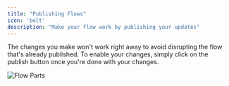 ```yaml
---
title: "Publishing Flows"
icon: 'bolt'
description: "Make your flow work by publishing your updates"
---
```


The changes you make won't work right away to avoid disrupting the flow that's already published. To enable your changes, simply click on the publish button once you're done with your changes.

![Flow Parts](/resources/publish-flow.png)